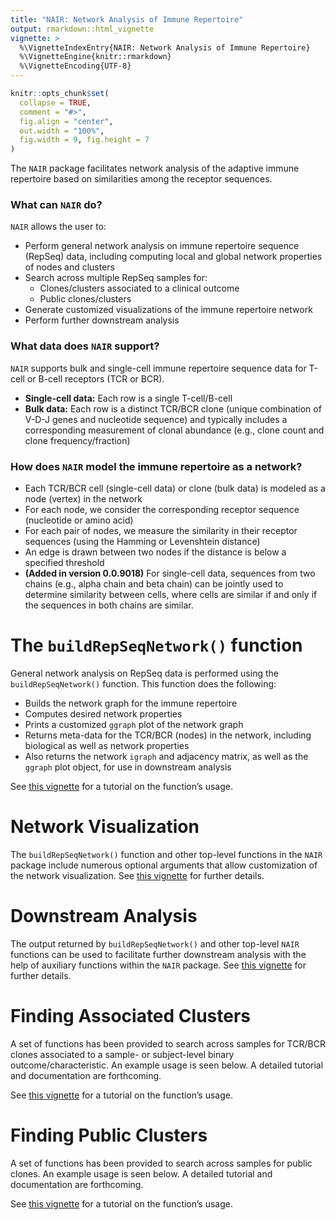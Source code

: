 ```yaml
---
title: "NAIR: Network Analysis of Immune Repertoire"
output: rmarkdown::html_vignette
vignette: >
  %\VignetteIndexEntry{NAIR: Network Analysis of Immune Repertoire}
  %\VignetteEngine{knitr::rmarkdown}
  %\VignetteEncoding{UTF-8}
---
```


```r
knitr::opts_chunk$set(
  collapse = TRUE,
  comment = "#>",
  fig.align = "center", 
  out.width = "100%",
  fig.width = 9, fig.height = 7
)
```


The `NAIR` package facilitates network analysis of the adaptive immune repertoire based on similarities among the receptor sequences.


### What can `NAIR` do?

`NAIR` allows the user to:

* Perform general network analysis on immune repertoire sequence (RepSeq) data, including computing local and global network properties of nodes and clusters
* Search across multiple RepSeq samples for:
    * Clones/clusters associated to a clinical outcome
    * Public clones/clusters 
* Generate customized visualizations of the immune repertoire network
* Perform further downstream analysis


### What data does `NAIR` support?

`NAIR` supports bulk and single-cell immune repertoire sequence data for T-cell or B-cell receptors (TCR or BCR).

* **Single-cell data:** Each row is a single T-cell/B-cell
* **Bulk data:** Each row is a distinct TCR/BCR clone (unique combination of V-D-J genes and nucleotide sequence) and typically includes a corresponding measurement of clonal abundance (e.g., clone count and clone frequency/fraction)


### How does `NAIR` model the immune repertoire as a network?

* Each TCR/BCR cell (single-cell data) or clone (bulk data) is modeled as a node (vertex) in the network
* For each node, we consider the corresponding receptor sequence (nucleotide or amino acid)
* For each pair of nodes, we measure the similarity in their receptor sequences (using the Hamming or Levenshtein distance)
* An edge is drawn between two nodes if the distance is below a specified threshold 
* **(Added in version 0.0.9018)** For single-cell data, sequences from two chains (e.g., alpha chain and beta chain) can be jointly used to determine similarity between cells, where cells are similar if and only if the sequences in both chains are similar.




# The `buildRepSeqNetwork()` function

General network analysis on RepSeq data is performed using the `buildRepSeqNetwork()` function. This function does the following:

* Builds the network graph for the immune repertoire
* Computes desired network properties
* Prints a customized `ggraph` plot of the network graph
* Returns meta-data for the TCR/BCR (nodes) in the network, including biological as well as network properties
* Also returns the network `igraph` and adjacency matrix, as well as the `ggraph` plot object, for use in downstream analysis

See [this vignette](buildRepSeqNetwork.html) for a tutorial on the function's usage.



# Network Visualization

The `buildRepSeqNetwork()` function and other top-level functions in the `NAIR` package include numerous optional arguments that allow customization of the network visualization. See [this vignette](network_visualization.html) for further details.



# Downstream Analysis

The output returned by `buildRepSeqNetwork()` and other top-level `NAIR` functions can be used to facilitate further downstream analysis with the help of auxiliary functions within the `NAIR` package. See [this vignette](downstream_analysis.html) for further details.



# Finding Associated Clusters

A set of functions has been provided to search across samples for TCR/BCR clones associated to a sample- or subject-level binary outcome/characteristic. An example usage is seen below. A detailed tutorial and documentation are forthcoming.

See [this vignette](associated_clusters.html) for a tutorial on the function's usage.



# Finding Public Clusters

A set of functions has been provided to search across samples for public clones. An example usage is seen below. A detailed tutorial and documentation are forthcoming.

See [this vignette](public_clusters.html) for a tutorial on the function's usage.
